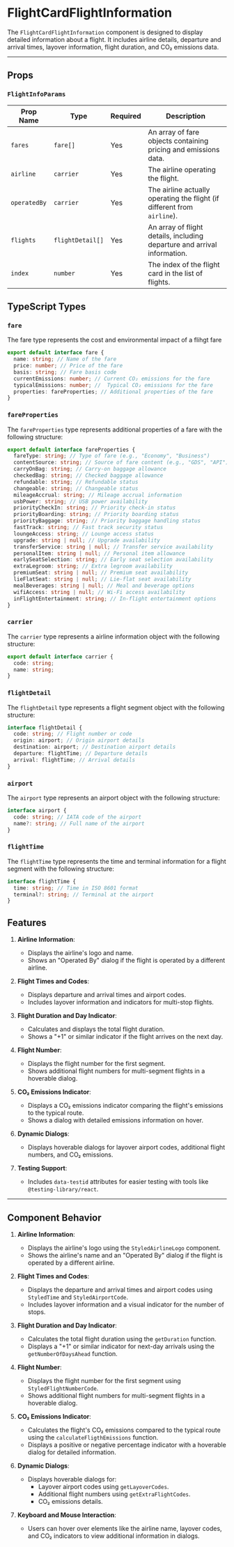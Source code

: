  
 
<Meta of={FlightCardFlightInformation} />
 
# FlightCardFlightInformation

The `FlightCardFlightInformation` component is designed to display detailed information about a flight. It includes airline details, departure and arrival times, layover information, flight duration, and CO₂ emissions data.

---

## Props

### `FlightInfoParams`

| Prop Name    | Type             | Required | Description                                                              |
| ------------ | ---------------- | -------- | ------------------------------------------------------------------------ |
| `fares`      | `fare[]`         | Yes      | An array of fare objects containing pricing and emissions data.          |
| `airline`    | `carrier`        | Yes      | The airline operating the flight.                                        |
| `operatedBy` | `carrier`        | Yes      | The airline actually operating the flight (if different from `airline`). |
| `flights`    | `flightDetail[]` | Yes      | An array of flight details, including departure and arrival information. |
| `index`      | `number`         | Yes      | The index of the flight card in the list of flights.                     |

## TypeScript Types

### `fare`

The fare type represents the cost and environmental impact of a flihgt fare

```typescript
export default interface fare {
  name: string; // Name of the fare
  price: number; // Price of the fare
  basis: string; // Fare basis code
  currentEmissions: number; // Current CO₂ emissions for the fare
  typicalEmissions: number; //  Typical CO₂ emissions for the fare
  properties: fareProperties; // Additional properties of the fare
}
```

### `fareProperties`

The `fareProperties` type represents additional properties of a fare with the following structure:

```typescript
export default interface fareProperties {
  fareType: string; // Type of fare (e.g., "Economy", "Business")
  contentSource: string; // Source of fare content (e.g., "GDS", "API")
  carryOnBag: string; // Carry-on baggage allowance
  checkedBag: string; // Checked baggage allowance
  refundable: string; // Refundable status
  changeable: string; // Changeable status
  mileageAccrual: string; // Mileage accrual information
  usbPower: string; // USB power availability
  priorityCheckIn: string; // Priority check-in status
  priorityBoarding: string; // Priority boarding status
  priorityBaggage: string; // Priority baggage handling status
  fastTrack: string; // Fast track security status
  loungeAccess: string; // Lounge access status
  upgrade: string | null; // Upgrade availability
  transferService: string | null; // Transfer service availability
  personalItem: string | null; // Personal item allowance
  earlySeatSelection: string; // Early seat selection availability
  extraLegroom: string; // Extra legroom availability
  premiumSeat: string | null; // Premium seat availability
  lieFlatSeat: string | null; // Lie-flat seat availability
  mealBeverages: string | null; // Meal and beverage options
  wifiAccess: string | null; // Wi-Fi access availability
  inFlightEntertainment: string; // In-flight entertainment options
}
```

### `carrier`

The `carrier` type represents a airline information object with the following structure:

```typescript
export default interface carrier {
  code: string;
  name: string;
}
```

### `flightDetail`

The `flightDetail` type represents a flight segment object with the following structure:

```typescript
interface flightDetail {
  code: string; // Flight number or code
  origin: airport; // Origin airport details
  destination: airport; // Destination airport details
  departure: flightTime; // Departure details
  arrival: flightTime; // Arrival details
}
```

### `airport`

The `airport` type represents an airport object with the following structure:

```typescript
interface airport {
  code: string; // IATA code of the airport
  name?: string; // Full name of the airport
}
```

### `flightTime`

The `flightTime` type represents the time and terminal information for a flight segment with the following structure:

```typescript
interface flightTime {
  time: string; // Time in ISO 8601 format
  terminal?: string; // Terminal at the airport
}
```

## Features

1. **Airline Information**:

   - Displays the airline's logo and name.
   - Shows an "Operated By" dialog if the flight is operated by a different airline.

2. **Flight Times and Codes**:

   - Displays departure and arrival times and airport codes.
   - Includes layover information and indicators for multi-stop flights.

3. **Flight Duration and Day Indicator**:

   - Calculates and displays the total flight duration.
   - Shows a "+1" or similar indicator if the flight arrives on the next day.

4. **Flight Number**:

   - Displays the flight number for the first segment.
   - Shows additional flight numbers for multi-segment flights in a hoverable dialog.

5. **CO₂ Emissions Indicator**:

   - Displays a CO₂ emissions indicator comparing the flight's emissions to the typical route.
   - Shows a dialog with detailed emissions information on hover.

6. **Dynamic Dialogs**:

   - Displays hoverable dialogs for layover airport codes, additional flight numbers, and CO₂ emissions.

7. **Testing Support**:
   - Includes `data-testid` attributes for easier testing with tools like `@testing-library/react`.

---

## Component Behavior

1. **Airline Information**:

   - Displays the airline's logo using the `StyledAirlineLogo` component.
   - Shows the airline's name and an "Operated By" dialog if the flight is operated by a different airline.

2. **Flight Times and Codes**:

   - Displays the departure and arrival times and airport codes using `StyledTime` and `StyledAirportCode`.
   - Includes layover information and a visual indicator for the number of stops.

3. **Flight Duration and Day Indicator**:

   - Calculates the total flight duration using the `getDuration` function.
   - Displays a "+1" or similar indicator for next-day arrivals using the `getNumberOfDaysAhead` function.

4. **Flight Number**:

   - Displays the flight number for the first segment using `StyledFlightNumberCode`.
   - Shows additional flight numbers for multi-segment flights in a hoverable dialog.

5. **CO₂ Emissions Indicator**:

   - Calculates the flight's CO₂ emissions compared to the typical route using the `calculateFligthEmissions` function.
   - Displays a positive or negative percentage indicator with a hoverable dialog for detailed information.

6. **Dynamic Dialogs**:

   - Displays hoverable dialogs for:
     - Layover airport codes using `getLayoverCodes`.
     - Additional flight numbers using `getExtraFlightCodes`.
     - CO₂ emissions details.

7. **Keyboard and Mouse Interaction**:
   - Users can hover over elements like the airline name, layover codes, and CO₂ indicators to view additional information in dialogs.
